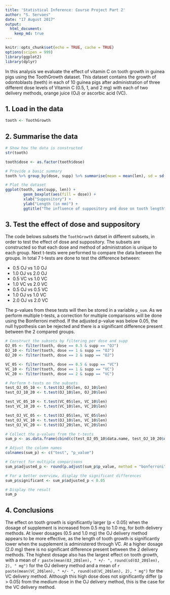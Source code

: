 ```yaml
---
title: 'Statistical Inference: Course Project Part 2'
author: "S. Servaes"
date: "17 August 2017"
output: 
  html_document:
    keep_md: true
---
```


```r
knitr::opts_chunk$set(echo = TRUE, cache = TRUE)
options(scipen = 999)
library(ggplot2)
library(dplyr)
```

In this analysis we evaluate the effect of vitamin C on tooth growth in guinea pigs using the ToothGrowth dataset. This dataset contains the growth of odontoblasts (teeth) in each of 10 guinea pigs after administration of three different dose levels of Vitamin C (0.5, 1, and 2 mg) with each of two delivery methods, orange juice (OJ) or ascorbic acid (VC).

## 1. Load in the data

```r
tooth <- ToothGrowth
```

## 2. Summarise the data

```r
# Show how the data is constructed
str(tooth)

tooth$dose <- as.factor(tooth$dose)

# Provide a basic summary
tooth %>% group_by(dose, supp) %>% summarise(mean = mean(len), sd = sd(len))

# Plot the dataset
ggplot(tooth, aes(supp, len)) + 
        geom_boxplot(aes(fill = dose)) + 
        xlab("Suppository") +
        ylab("Length (in mm)") +
        ggtitle("The influence of suppository and dose on tooth length")
```

## 3. Test the effect of dose and suppository

The code belows subsets the `ToothGrowth` datset in different subsets, in order to test the effect of dose and suppository. The subsets are constructed so that each dose and method of administration is unique to each group.
Next t-tests were performed to compare the data between the groups. In total 7 t-tests are done to test the difference between:

* 0.5 OJ vs 1.0 OJ
* 1.0 OJ vs 2.0 OJ
* 0.5 VC vs 1.0 VC
* 1.0 VC vs 2.0 VC
* 0.5 OJ vs 0.5 VC
* 1.0 OJ vs 1.0 VC
* 2.0 OJ vs 2.0 VC

The p-values from these tests will then be stored in a variable `p_sum`.
As we perform multiple t-tests, a correction for multiple comparisons will be done using the Bonferroni method.
If the adjusted p-value was below 0.05, the null hypothesis can be rejected and there is a significant difference present between the 2 compared groups.

```r
# Construct the subsets by filtering per dose and supp
OJ_05 <- filter(tooth, dose == 0.5 & supp == "OJ")
OJ_10 <- filter(tooth, dose == 1 & supp == "OJ")
OJ_20 <- filter(tooth, dose == 2 & supp == "OJ")

VC_05 <- filter(tooth, dose == 0.5 & supp == "VC")
VC_10 <- filter(tooth, dose == 1 & supp == "VC")
VC_20 <- filter(tooth, dose == 2 & supp == "VC")

# Perform t-tests on the subsets
test_OJ_05_10 <- t.test(OJ_05$len, OJ_10$len)
test_OJ_10_20 <- t.test(OJ_10$len, OJ_20$len)

test_VC_05_10 <- t.test(VC_05$len, VC_10$len)
test_VC_10_20 <- t.test(VC_10$len, VC_20$len)

test_OJ_VC_05 <- t.test(OJ_05$len, VC_05$len)
test_OJ_VC_10 <- t.test(OJ_10$len, VC_10$len)
test_OJ_VC_20 <- t.test(OJ_20$len, VC_20$len)

# Collect the p-values from the t-tests
sum_p <- as.data.frame(cbind(c(test_OJ_05_10$data.name, test_OJ_10_20$data.name, test_VC_05_10$data.name, test_VC_10_20$data.name, test_OJ_VC_05$data.name, test_OJ_VC_10$data.name, test_OJ_VC_20$data.name),  c(test_OJ_05_10$p.value, test_OJ_10_20$p.value, test_VC_05_10$p.value, test_VC_10_20$p.value, test_OJ_VC_05$p.value, test_OJ_VC_10$p.value, test_OJ_VC_20$p.value)), stringsAsFactors = FALSE)

# Adjust the column names
colnames(sum_p) <- c("test", "p_value")

# Correct for multiple comparisons
sum_p$adjusted_p <- round(p.adjust(sum_p$p_value, method = "bonferroni"), 4)

# For a better overview, display the significant differences
sum_p$significant <- sum_p$adjusted_p < 0.05

# Display the result
sum_p
```

## 4. Conclusions

The effect on tooth growth is significantly larger (p < 0.05) when the dosage of supplement is increased from 0.5 mg to 1.0 mg, for both delivery methods. At lower dosages (0.5 and 1.0 mg) the OJ delivery method appears to be more effective, as the length of tooth growth is significantly lower when the supplement is administered through VC. At a higher dosage (2.0 mg) there is no significant difference present between the 2 delivery methods. The highest dosage also has the largest effect on tooth growth, with a mean of `r paste(mean(OJ_20$len), " +/- ", round(sd(OJ_20$len), 2), " mg")` for the OJ delivery method and a mean of `r paste(mean(VC_20$len), " +/- ", round(sd(VC_20$len), 2), " mg")` for the VC delivery method. Although this high dose does not significantly differ (p > 0.05) from the medium dose in the OJ delivery method, this is the case for the VC delivery method.